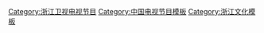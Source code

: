 {{Navbox
|name=浙江卫视综艺节目
|title=[[浙江卫视|<span style="color:#FFFFFF">浙江卫视综艺节目</span>]]
|titlestyle=background:#007FFF;color:#FFFFFF;
|groupstyle=background:#007FFF;color:#FFFFFF;
|belowstyle=background:#007FFF;color:#FFFFFF;
|bodyclass=hlist
|group1=2000年代-2011年
|list1=
* [[为爱向前冲 (相亲节目)|为爱向前冲]]
* [[梦想奥运真男孩]]
* [[我爱记歌词 (电视节目)|我爱记歌词]]
* [[越跳越美丽]]
* [[非同凡响]]
* [[我是大评委]]
* [[超级领唱]]
* [[爱唱才会赢]]
* [[百事群音]]
* [[中国梦想秀]]（第一季）
* [[冲关我最棒]]
* [[天下达人秀]]
* [[谁笑到最后]]
* [[爽食行天下]]
* [[中国梦想秀]]（第二季）
|group2=2012年　
|list2=
* [[心跳阿根廷]]
* [[壹周·立波秀]]
* [[中国梦想秀]]（第三季）
* [[中国好声音 (第一季)|中国好声音（第一季）]]
* [[舞动好声音]]
* [[中国梦想秀]]（第四季）
|group3=2013年　
|list3=
* [[王牌谍中谍]]
* [[中国梦想秀]]（第五季）
* [[中国星跳跃]]
* [[中国好声音 (第二季)|中国好声音（第二季）]]
* [[转身遇到TA]]
* [[我不是明星]]（第一季）
* [[人生第一次]]（第一季）
* [[中国梦想秀]]（第六季）
|group4=2014年　
|list4=
* [[中国喜剧星]]
* [[宝贝大猜想]]
* [[十足女神Fan]]
* [[我不是明星]]（第二季）
* [[人生第一次]]（第二季）
* [[我爱好声音]]
* [[我不是明星]]（第三季）
* [[中国好舞蹈]]
* [[中国梦想秀]]（第七季）
* [[爸爸回来了]]（第一季）
* [[12道锋味]]（第一季）
* [[中国好声音 (第三季)|中国好声音（第三季）]]
* [[我不是明星]]（第四季）
* [[爸爸回答吧]]
* [[中华好故事]]
* [[奔跑吧兄弟]]（第一季）
* [[中国梦想秀]]（第八季）
* [[星星的密室]]（第一季）
* [[因为是医生]]
* [[这就是生活]]
* [[我不是明星]]（第五季）
|group5=2015年　
|list5=
* [[一路上有你 (电视节目)|一路上有你]]（第一季）
* [[我不是明星]]（第六季）
* [[牵手爱情村]]
* [[掌声响起来]]
* [[我看你有戏]]
* [[中国梦想秀]]（第九季）
* [[天生我有才]]
* [[青春练习生]]
* [[奔跑吧兄弟]]（第二季）
* [[爸爸回来了]]（第二季）
* [[出发吧爱情]]
* [[精彩好生活]]
* [[全能极限王]]
* [[中国好声音 (第四季)|中国好声音（第四季）]]
* [[12道锋味]]（第二季）
* [[我不是明星]]（第七季）
* [[挑战者联盟]]（第一季）
* [[星星的密室]]（第二季）
* [[奔跑吧兄弟]]（第三季）
* [[燃烧吧少年]]
* [[西游奇遇记]]
|group6=2016年　
|list6=
* [[绿茵继承者]]
* [[二十四小时 (综艺节目)|二十四小时]]（第一季）
* [[王牌對王牌 (真人秀)|王牌对王牌]]（第一季）
* [[谁是大歌神]]
* [[一路上有你 (电视节目)|一路上有你]]（第二季）
* [[蜜蜂少女队 (节目)|蜜蜂少女队]]
* [[来吧冠军]]（第一季）
* [[奔跑吧兄弟]]（第四季）
* [[挑战者联盟]]（第二季）
* [[熟悉的味道]]（第一季）
* [[我去上学啦 (中国)|我去上学啦]]（第二季）
* [[中国新歌声 (第一季)|中国新歌声（第一季）]]
* [[12道锋味]]（第三季）
* [[喜剧总动员]]（第一季）
* [[梦想的声音 (第一季)|梦想的声音（第一季）]]
* [[我们十七岁]]
* [[食在囧途]]
|group7=2017年　
|list7=
* [[王牌對王牌 (真人秀)|王牌对王牌]]（第二季）
* [[二十四小时 (综艺节目)|二十四小时]]（第二季）
* [[熟悉的味道]]（第二季）
* [[高能少年团]]（第一季）
* [[天生是优我]]
* [[奔跑吧]]（第一季）
* [[来吧冠军]]（第二季）
* [[中国新歌声 (第二季)|中国新歌声（第二季）]]
* [[挑战者联盟]]（第三季）
* [[开心剧乐部]]
* [[漂亮的房子]]
* [[梦想的声音 (第二季)|梦想的声音（第二季）]]
* [[喜剧总动员]]（第二季）
* [[演员的诞生]]
|group8=2018年　
|list8=
* [[王牌对王牌 (真人秀)|王牌对王牌]]（第三季）
* [[二十四小时 (综艺节目)|二十四小时]]（第三季）
* [[异口同声]]
* [[中国梦想秀]]（第十季)
* [[女人有话说]]
* [[奔跑吧]]（第二季）
* [[高能少年团]]（第二季）
* [[熟悉的味道]]（第三季）
* [[最优的我们]]
* [[2018中国好声音]]
* [[嗨！藍朋友]]
* [[这！就是灌篮]]
* [[美味猎手]]
* [[我就是演员]]
* [[神奇伙伴在哪里]]
* [[加油好身材]]
* [[梦想的声音 (第三季)|梦想的声音（第三季）]]
* [[风味人間]]
* [[12道锋味|锋味2018]]
|group9=2019年　
|list9=
* [[智造將來]]
* [[大冰小將]]
* [[遇见你真好 (综艺节目)|遇见你真好]]
* [[王牌對王牌 (真人秀)|王牌对王牌]]（第四季）
* [[奔跑吧]]（第三季）
* [[青春环游记|青春環遊記（第一季）]]
* [[熟悉的味道]]（第四季）
* [[铁甲雄心]]（第二季）
* [[2019中国好声音]]
* [[各位游客请注意]]
* [[我就是演员之巅峰对决]]
* [[追我吧]]<sup>注2</sup>
* [[漫游记]]
|group10=2020年　
|list10=
* [[24节气生活]]
* [[新声请指教]]
* [[王牌對王牌 (真人秀)|王牌对王牌]]（第五季）
* [[天赐的声音 (第一季)|天赐的声音（第一季）]]
* [[周遊記]]
* [[风味人間]]（第二季）
* [[奔跑吧]]（第四季）
* [[青春环游记2|青春環遊記（第二季）]]
* [[还有诗和远方]]
* [[2020中国好声音]]
* [[美好的時光]]
* 蓝莓孵化营
* 追夢人之開合人生
* [[奔跑吧]]（黄河篇）
* [[美味夜行侠]]
* [[我就是演員第三季|我就是演員（第三季）]]
* 寶藏般的鄉村
|group11=2021年　
|list11=
* 念念桃花源
* [[天赐的声音 (第二季)|天赐的声音（第二季）]]
* 一桌年夜飯
* [[王牌對王牌 (真人秀)|王牌对王牌]]（第六季）
* [[万里走单骑]]
* [[為歌而讚]]
* [[奔跑吧]]（第五季）
* [[还有诗和远方]]（第二季）
* [[追星星的人]]
* 不要小看我
* [[聽說很好吃]]
* [[2021中国好声音]]
* 请吃饭的姐姐
* [[嗨放派]]
* 追夢人之無界人生
* [[奔跑吧]]（黄河篇2）
* 美好的星城
* [[青春环游记3|青春環遊記（第三季）]]
* [[超燃美食記]]
* 妙墨中国心
* [[万里走单骑]]（第二季）
* [[风味人間]]（第三季）
* [[闪光的乐队|閃光的樂隊]]
|group12=2022年　
|list12=
* 一桌年夜飯（第二季）
* 冰雪正当燃
* [[王牌對王牌 (真人秀)|王牌对王牌]]（第七季）
* [[天赐的声音 (第三季)|天赐的声音（第三季）]]
* 三個少年
* [[為歌而讚 (第二季)]]
* [[追星星的人]]（第二季）
* [[奔跑吧 (第十季)]]
* [[还有诗和远方]]（第三季）

|group13=年度晚会　
|list13=
*[[浙江卫视跨年晚会|跨年晚会]]
*[[天猫双11狂欢夜]]
*[[芭莎明星慈善夜]]
|below =
* 注1：按首播日期排序
* 注2：《追我吧》于2019年11月27日起暂停拍摄，12月5日宣布永久停播。
----
* 相關：[[中国大陆综艺节目列表]]
}}<noinclude>
[[Category:浙江卫视电视节目]]
[[Category:中国电视节目模板]]
[[Category:浙江文化模板]]
</noinclude>